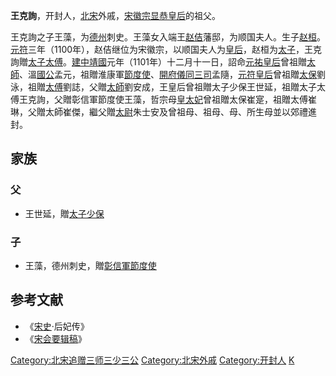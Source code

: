 '''王克詢'''，开封人，[[北宋|北宋]]外戚，[[宋徽宗|宋徽宗]][[显恭皇后|显恭皇后]]的祖父。

王克詢之子王藻，为[[德州_(古代)|德州]]刺史。王藻女入端王[[赵佶|赵佶]]藩邸，为顺国夫人。生子[[赵桓|赵桓]]。[[元符|元符]]三年（1100年），赵佶继位为宋徽宗，以顺国夫人为[[皇后|皇后]]，赵桓为[[太子|太子]]，王克詢贈[[太子太傅|太子太傅]]。[[建中靖國|建中靖國]]元年（1101年）十二月十一日，詔命[[元祐皇后|元祐皇后]]曾祖贈[[太師|太師]]、溫[[國公|國公]]孟元，祖贈淮康軍[[節度使|節度使]]、[[開府儀同三司|開府儀同三司]]孟隨，[[昭懷皇后|元符皇后]]曾祖贈[[太保|太保]]劉泳，祖贈[[太傅|太傅]]劉誌，父贈[[太師|太師]]劉安成，王皇后曾祖贈太子少保王世延，祖贈太子太傅王克詢，父贈彰信軍節度使王藻，哲宗母[[钦成皇后|皇太妃]]曾祖贈太保崔寔，祖贈太傅崔琳，父贈太師崔傑，繼父贈[[太尉|太尉]]朱士安及曾祖母、祖母、母、所生母並以郊禮進封。
==家族==
===父===
*王世延，贈[[太子少保|太子少保]]
===子===
*王藻，德州刺史，贈[[彰信軍節度使|彰信軍節度使]]
==参考文献==
*《[[宋史|宋史]]·后妃传》
*《[[宋会要辑稿|宋会要辑稿]]》

{{DEFAULTSORT:W}}
[[Category:北宋追赠三师三少三公|Category:北宋追赠三师三少三公]]
[[Category:北宋外戚|Category:北宋外戚]]
[[Category:开封人|Category:开封人]]
[[Category:王姓|K]]